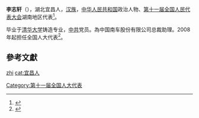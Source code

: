 '''李志轩'''（{{bd|1953年||}}），湖北宜昌人，[[汉族|汉族]]，[[中华人民共和国|中华人民共和国]]政治人物、[[第十一届全国人民代表大会|第十一届全国人民代表大会]]湖南地区代表<ref>{{cite web|author=新华网|title=第十一届全国人大代表|url=http://news.xinhuanet.com/ziliao/2008-03/03/content_7708230.htm?node=36628|publisher=新华网|accessdate=2014-01-07|archive-date=2014-01-10|archive-url=https://web.archive.org/web/20140110211415/http://news.xinhuanet.com/ziliao/2008-03/03/content_7708230.htm?node=36628|dead-url=no}}</ref>。

毕业于[[清华大学|清华大学]]铸造专业，[[中共|中共]]党员。為中国南车股份有限公司总裁助理。2008年起担任全国人大代表<ref>{{cite news|title=全国人大代表信息-李志轩|url= http://210.82.31.1:8084/delegate/viewDelegate.action?dbid=111708|accessdate=2013-04-05|newspaper=全国人大网|archive-url=https://web.archive.org/web/20140514075314/http://www.npc.gov.cn/delegate/viewDelegate.action?dbid=111708|archive-date=2014-05-14|dead-url=yes}}</ref>。

==參考文獻==
{{reflist}}

{{DEFAULTSORT:li zhixuan}}
[[cat:李姓|zhi]]
[[cat:宜昌人|cat:宜昌人]]
[[Category:第十一届全国人大代表|Category:第十一届全国人大代表]]
{{china-bio-stub}}
